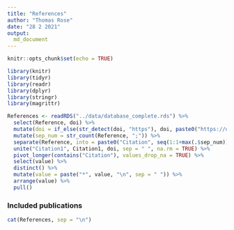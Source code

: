 ```yaml
---
title: "References"
author: "Thomas Rose"
date: "28 2 2021"
output: 
  md_document
---
```


```r
knitr::opts_chunk$set(echo = TRUE)

library(knitr)
library(tidyr)
library(readr)
library(dplyr)
library(stringr)
library(magrittr)

References <- readRDS("../data/database_complete.rds") %>%
  select(Reference, doi) %>%
  mutate(doi = if_else(str_detect(doi, "https"), doi, paste0("https://doi.org/", doi))) %>%
  mutate(sep_num = str_count(Reference, ";")) %>%
  separate(Reference, into = paste0("Citation", seq(1:1+max(.$sep_num))), sep = "; ", fill = "right") %>%
  unite("Citation1", Citation1, doi, sep = " ", na.rm = TRUE) %>%
  pivot_longer(contains("Citation"), values_drop_na = TRUE) %>%
  select(value) %>%
  distinct() %>%
  mutate(value = paste("*", value, "\n", sep = " ")) %>%
  arrange(value) %>%
  pull()

```

### Included publications

```r

cat(References, sep = "\n")

```

